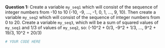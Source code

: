 **Question 1:** Create a variable `my_seq1` which will consist of the sequence of integer numbers from -10 to 10 (-10, -9, ..., -1, 0, 1, ..., 9, 10).
Then create a variable `my_seq2` which will consist of the sequence of integer numbers from 0 to 20.
Create a variable `my_seq3`, which will be a sum of squared values of `my_seq1` and 1/3 of values of `my_seq2`, so: (-10^2 + 0/3, -9^2 + 1/3, ..., 9^2 + 19/3, 10^2 + 20/3)

```r
# YOUR CODE HERE
```
